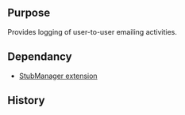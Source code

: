 {{Extension
|name        = EmailLog
|status      = beta
|type        = hook
|author      = [[user:jldupont|Jean-Lou Dupont]]
|image       =
|version     = 1.0.0
|update      =
|mediawiki   = 1.10
|download    = [http://mediawiki.googlecode.com/svn/tags/ SVN]
|readme      =
|changelog   = See SVN ($Id$)
|description = 
|parameters  =
|rights      =
|example     =
}}
== Purpose==
Provides logging of user-to-user emailing activities.

== Dependancy ==
* [[Extension:StubManager|StubManager extension]]

{{Pear|EmailLog}}

== History ==
